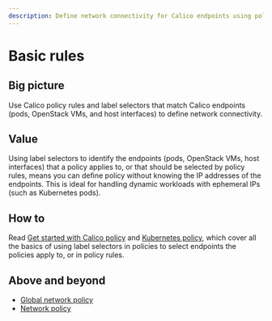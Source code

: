 ```yaml
---
description: Define network connectivity for Calico endpoints using policy rules and label selectors.
---
```


# Basic rules

## Big picture

Use Calico policy rules and label selectors that match Calico endpoints (pods, OpenStack VMs, and host interfaces) to define network connectivity.

## Value

Using label selectors to identify the endpoints (pods, OpenStack VMs, host interfaces) that a policy applies to, or that should be selected by policy rules, means you can define policy without knowing the IP addresses of the endpoints. This is ideal for handling dynamic workloads with ephemeral IPs (such as Kubernetes pods).

## How to

Read [Get started with Calico policy](../calico-network-policy.mdx) and [Kubernetes policy](../../../tutorials/kubernetes-tutorials/kubernetes-network-policy.mdx), which cover all the basics of using label selectors in policies to select endpoints the policies apply to, or in policy rules.

## Above and beyond

- [Global network policy](../../../reference/resources/globalnetworkpolicy.mdx)
- [Network policy](../../../reference/resources/networkpolicy.mdx)
